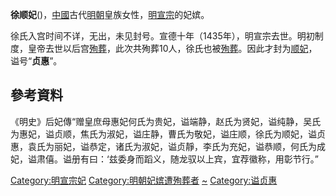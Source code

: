 {{東亞女性歷史人物
|名稱 =貞惠順妃黃氏
|身份 =明朝妃嫔
|位號=？→妃（殉葬）
|徽號=順
|逝世年=1435年
|墳墓=景陵（殉葬）
|諡號=貞惠
|夫=[[宣德帝|宣德帝]]
}}
'''徐顺妃'''({{bd||?|1435年|}})，[[中國|中國]]古代[[明朝|明朝]]皇族女性，[[明宣宗|明宣宗]]的妃嫔。

徐氏入宫时间不详，无出，未见封号。宣德十年（1435年），明宣宗去世。明初制度，皇帝去世以后宫[[人殉|殉葬]]，此次共殉葬10人，徐氏也被[[殉葬|殉葬]]。因此才封为[[顺妃|顺妃]]，谥号“'''贞惠'''”。

== 參考資料 ==
《明史》后妃傳“赠皇庶母惠妃何氏为贵妃，谥端静，赵氏为贤妃，谥纯静，吴氏为惠妃，谥贞顺，焦氏为淑妃，谥庄静，曹氏为敬妃，谥庄顺，徐氏为顺妃，谥贞惠，袁氏为丽妃，谥恭定，诸氏为淑妃，谥贞靜，李氏为充妃，谥恭顺，何氏为成妃，谥肃僖。谥册有曰：‘兹委身而蹈义，随龙驭以上宾，宜荐徽称，用彰节行。”

[[Category:明宣宗妃|Category:明宣宗妃]]
[[Category:明朝妃嫔遭殉葬者|Category:明朝妃嫔遭殉葬者]]
[[Category:徐姓|~]]
[[Category:谥贞惠|Category:谥贞惠]]